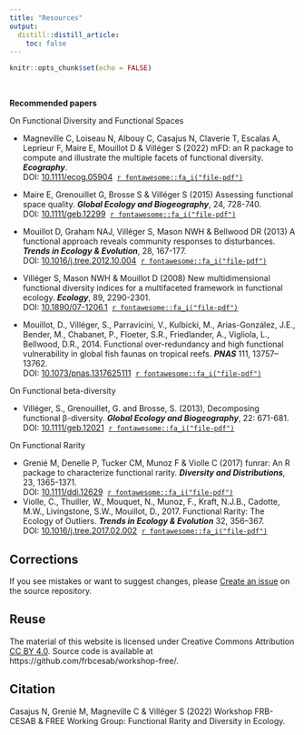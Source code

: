 ```yaml
---
title: "Resources"
output: 
  distill::distill_article:
    toc: false
---
```


```r
knitr::opts_chunk$set(echo = FALSE)
```


<br/>



**Recommended papers**

On Functional Diversity and Functional Spaces

  
- Magneville C, Loiseau N, Albouy C, Casajus N, Claverie T, Escalas A, 
Leprieur F, Maire E, Mouillot D & Villéger S (2022) mFD: an R package to 
compute and illustrate the multiple facets of functional diversity. 
**_Ecography_**.
<br/>DOI: [10.1111/ecog.05904](https://doi.org/10.1111/ecog.05904)
&nbsp;[`r fontawesome::fa_i("file-pdf")`](biblio/magneville-2022.pdf)

- Maire E, Grenouillet G, Brosse S & Villéger S (2015) Assessing functional 
space quality. **_Global Ecology and Biogeography_**, 24, 728-740. 
<br/>DOI: [10.1111/geb.12299](https://doi.org/10.1111/geb.12299)
&nbsp;[`r fontawesome::fa_i("file-pdf")`](biblio/maire-2015.pdf)

- Mouillot D, Graham NAJ, Villéger S, Mason NWH & Bellwood DR (2013) 
A functional approach reveals community responses to disturbances.
**_Trends in Ecology & Evolution_**, 28, 167-177.
<br/>DOI: [10.1016/j.tree.2012.10.004](https://doi.org/10.1016/j.tree.2012.10.004)
&nbsp;[`r fontawesome::fa_i("file-pdf")`](biblio/mouillot-2013.pdf)

- Villéger S, Mason NWH & Mouillot D (2008) New multidimensional functional 
diversity indices for a multifaceted framework in functional ecology.
**_Ecology_**, 89, 2290-2301.
<br/>DOI: [10.1890/07-1206.1](https://doi.org/10.1890/07-1206.1)
&nbsp;[`r fontawesome::fa_i("file-pdf")`](biblio/villeger-2008.pdf)

- Mouillot, D., Villéger, S., Parravicini, V., Kulbicki, M.,
Arias-González, J.E., Bender, M., Chabanet, P., Floeter, S.R., Friedlander, A.,
Vigliola, L., Bellwood, D.R., 2014. Functional over-redundancy and high
functional vulnerability in global fish faunas on tropical reefs. **_PNAS_**
111, 13757–13762.
<br/>DOI: [10.1073/pnas.1317625111](10.1073/pnas.1317625111)
&nbsp;[`r fontawesome::fa_i("file-pdf")`](biblio/mouillot-2014.pdf)

On Functional beta-diversity

- Villéger, S., Grenouillet, G. and Brosse, S. (2013),
Decomposing functional β-diversity. **_Global Ecology and Biogeography_**,
22: 671-681. <br/>DOI: [10.1111/geb.12021](https://doi.org/10.1111/geb.12021)
&nbsp;[`r fontawesome::fa_i("file-pdf")`](biblio/villeger-2013.pdf)


On Functional Rarity

- Grenié M, Denelle P, Tucker CM, Munoz F & Violle C (2017) funrar: An R package 
to characterize functional rarity. **_Diversity and Distributions_**, 23, 1365-1371.
<br/>DOI: [10.1111/ddi.12629](https://doi.org/10.1111/ddi.12629)
&nbsp;[`r fontawesome::fa_i("file-pdf")`](biblio/grenie-2017.pdf)
- Violle, C., Thuiller, W., Mouquet, N., Munoz, F., Kraft, N.J.B., Cadotte,
M.W., Livingstone, S.W., Mouillot, D., 2017.
Functional Rarity: The Ecology of Outliers.
**_Trends in Ecology & Evolution_** 32, 356–367.
<br/>DOI: [10.1016/j.tree.2017.02.002](https://doi.org/10.1016/j.tree.2017.02.002)
&nbsp;[`r fontawesome::fa_i("file-pdf")`](biblio/violle-2017.pdf)



## Corrections {.appendix}


If you see mistakes or want to suggest changes, please 
[Create an issue](https://github.com/frbcesab/workshop-free/issues)
on the source repository.



## Reuse {.appendix}



The material of this website is licensed under Creative Commons Attribution 
[CC BY 4.0](https://creativecommons.org/licenses/by/4.0/).
Source code is available at https://github.com/frbcesab/workshop-free/.


## Citation {.appendix}



Casajus N, Grenié M, Magneville C & Villéger S (2022) 
Workshop FRB-CESAB & FREE Working Group: Functional Rarity and Diversity in Ecology. 
